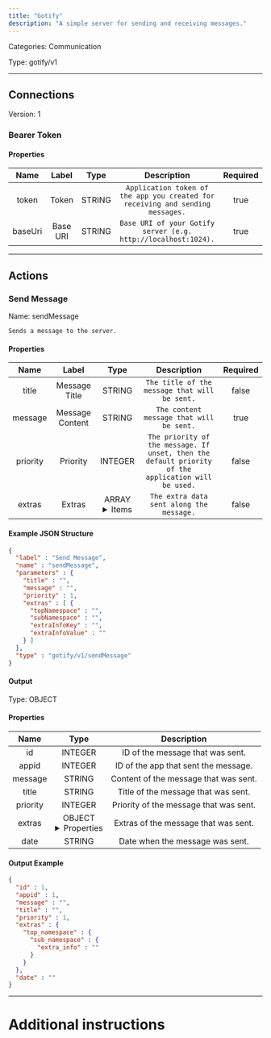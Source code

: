 ```yaml
---
title: "Gotify"
description: "A simple server for sending and receiving messages."
---
```



Categories: Communication


Type: gotify/v1

<hr />



## Connections

Version: 1


### Bearer Token

#### Properties

|      Name       |      Label     |     Type     |     Description     | Required |
|:---------------:|:--------------:|:------------:|:-------------------:|:--------:|
| token | Token | STRING | `Application token of the app you created for receiving and sending messages.` | true |
| baseUri | Base URI | STRING | `Base URI of your Gotify server (e.g. http://localhost:1024).` | true |





<hr />


## Actions


### Send Message
Name: sendMessage

`Sends a message to the server.`

#### Properties

|      Name       |      Label     |     Type     |     Description     | Required |
|:---------------:|:--------------:|:------------:|:-------------------:|:--------:|
| title | Message Title | STRING | `The title of the message that will be sent.` | false |
| message | Message Content | STRING | `The content message that will be sent.` | true |
| priority | Priority | INTEGER | `The priority of the message. If unset, then the default priority of the application will be used.` | false |
| extras | Extras | ARRAY <details> <summary> Items </summary> [&#123;STRING\(topNamespace), STRING\(subNamespace), STRING\(extraInfoKey), STRING\(extraInfoValue)&#125;\($extra)] </details> | `The extra data sent along the message.` | false |

#### Example JSON Structure
```json
{
  "label" : "Send Message",
  "name" : "sendMessage",
  "parameters" : {
    "title" : "",
    "message" : "",
    "priority" : 1,
    "extras" : [ {
      "topNamespace" : "",
      "subNamespace" : "",
      "extraInfoKey" : "",
      "extraInfoValue" : ""
    } ]
  },
  "type" : "gotify/v1/sendMessage"
}
```

#### Output



Type: OBJECT


#### Properties

|     Name     |     Type     |     Description     |
|:------------:|:------------:|:-------------------:|
| id | INTEGER | ID of the message that was sent. |
| appid | INTEGER | ID of the app that sent the message. |
| message | STRING | Content of the message that was sent. |
| title | STRING | Title of the message that was sent. |
| priority | INTEGER | Priority of the message that was sent. |
| extras | OBJECT <details> <summary> Properties </summary> &#123;&#123;&#123;STRING\(extra_info)&#125;\(sub_namespace)&#125;\(top_namespace)&#125; </details> | Extras of the message that was sent. |
| date | STRING | Date when the message was sent. |




#### Output Example
```json
{
  "id" : 1,
  "appid" : 1,
  "message" : "",
  "title" : "",
  "priority" : 1,
  "extras" : {
    "top_namespace" : {
      "sub_namespace" : {
        "extra_info" : ""
      }
    }
  },
  "date" : ""
}
```




<hr />

# Additional instructions

